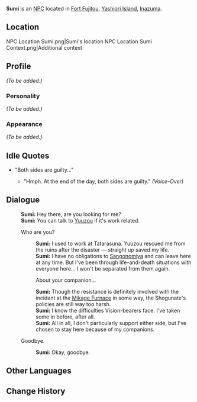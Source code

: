 {{Meta
<!-- REMOVE THIS TEMPLATE AFTER ADDING MISSING INFO -->
|missing_NPC_profile  = yes
}}
{{Character Infobox
|type             = NPC
|image            = NPC Sumi.png
|region           = Inazuma
|title            = Worker
}}
'''Sumi''' is an [[NPC]] located in [[Fort Fujitou]], [[Yashiori Island]], [[Inazuma]].

==Location==
<gallery hideaddbutton="true" captionalign="center">
NPC Location Sumi.png|Sumi's location
NPC Location Sumi Context.png|Additional context
</gallery>

==Profile==
<!-- detailed story/lore information goes here -->
''(To be added.)''

===Personality===
''(To be added.)''

===Appearance===
''(To be added.)''

==Idle Quotes==
*"Both sides are guilty..."
**{{A|VO Sumi 01.ogg}} "Hmph. At the end of the day, both sides are guilty." ''(Voice-Over)''

==Dialogue==
{{Dialogue start}}
:'''Sumi:''' Hey there, are you looking for me?
:'''Sumi:''' You can talk to [[Yuuzou]] if it's work related.
:{{DIcon}} Who are you?
::'''Sumi:''' I used to work at Tatarasuna. Yuuzou rescued me from the ruins after the disaster &mdash; straight up saved my life.
::'''Sumi:''' I have no obligations to [[Watatsumi Army|Sangonomiya]] and can leave here at any time. But I've been through life-and-death situations with everyone here... I won't be separated from them again.
::{{DIcon}} About your companion...
::'''Sumi:''' Though the resistance is definitely involved with the incident at the [[Mikage Furnace]] in some way, the Shogunate's policies are still way too harsh.
::'''Sumi:''' I know the difficulties Vision-bearers face. I've taken some in before, after all.
::'''Sumi:''' All in all, I don't particularly support either side, but I've chosen to stay here because of my companions.
:{{DIcon}} Goodbye.
::'''Sumi:''' Okay, goodbye.
{{Dialogue end}}

==Other Languages==
{{Other Languages|default_hidden = 1
|en      = Sumi
|zhs     = 须美
|zhs_rm  = Xūměi
|zht     = 須美
|zht_rm  = Xūměi
|ja      = 須美
|ja_rm   = Sumi
|ko      = 스미
|ko_rm   = Seumi
|es      = Sumi
|fr      = Sumi
|ru      = Суми
|th      = Sumi
|vi      = Sumi
|de      = Sumi
|id      = Sumi
|pt      = Sumi
}}

==Change History==
{{Change History|2.0}}
<!--
==References==
{{Reflist}}-->
